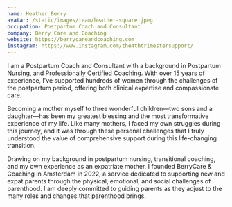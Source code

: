 ```yaml
---
name: Heather Berry
avatar: /static/images/team/heather-square.jpeg
occupation: Postpartum Coach and Consultant
company: Berry Care and Coaching
website: https://berrycareandcoaching.com
instagram: https://www.instagram.com/the4thtrimestersupport/
---
```


I am a Postpartum Coach and Consultant with a background in Postpartum Nursing, and Professionally Certified Coaching. With over 15 years of experience, I’ve supported hundreds of women through the challenges of the postpartum period, offering both clinical expertise and compassionate care.

Becoming a mother myself to three wonderful children—two sons and a daughter—has been my greatest blessing and the most transformative experience of my life. Like many mothers, I faced my own struggles during this journey, and it was through these personal challenges that I truly understood the value of comprehensive support during this life-changing transition.

Drawing on my background in postpartum nursing, transitional coaching, and my own experience as an expatriate mother, I founded BerryCare & Coaching in Amsterdam in 2022, a service dedicated to supporting new and expat parents through the physical, emotional, and social challenges of parenthood. I am deeply committed to guiding parents as they adjust to the many roles and changes that parenthood brings.
